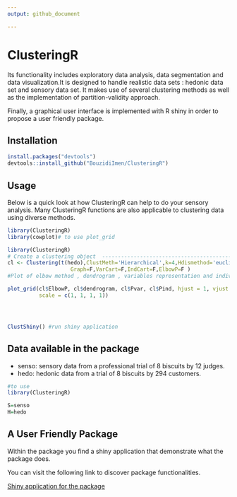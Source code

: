 ```yaml
---
output: github_document

---
```




#                   ClusteringR

<!-- badges: start -->
  <!-- badges: end -->

  Its functionality includes exploratory data analysis, data segmentation and data visualization.It is designed to handle realistic data sets : hedonic data set and sensory data set.
It makes use of several clustering methods as well as the implementation of partition-validity approach.

Finally, a graphical user interface is implemented  with R shiny in order to propose a user friendly package.


## Installation

``` r
install.packages("devtools")
devtools::install_github("BouzidiImen/ClusteringR")

```


## Usage 
Below is a quick look at how ClusteringR can help to do your sensory analysis.
Many ClusteringR functions are also applicable to clustering data using diverse methods.

```r
library(ClusteringR)
library(cowplot)# to use plot_grid
```



```r

library(ClusteringR)
# Create a clustering object  -------------------------------------------------
cl <- Clustering(t(hedo),ClustMeth='Hierarchical',k=4,Hdismethod='euclidean',Hmethod="ward.D2",
                    Graph=F,VarCart=F,IndCart=F,ElbowP=F )
#Plot of elbow method , dendrogram , variables representation and individuals

plot_grid(cl$ElbowP, cl$dendrogram, cl$Pvar, cl$Pind, hjust = 1, vjust = 1,
          scale = c(1, 1, 1, 1))





```

```r
ClustShiny() #run shiny application
```

## Data available in the package

* senso: sensory data from a professional trial of 8 biscuits by 12 judges.
* hedo: hedonic data from a trial of 8 biscuits by 294 customers.
```r
#to use 
library(ClusteringR)

S=senso
H=hedo

```

## A User Friendly Package

Within the package you find a shiny application that demonstrate what the package does.


You can visit the following link to discover package functionalities.

[Shiny application for the package](https://imenbouzidi.shinyapps.io/InterfaceForThepackage/)

